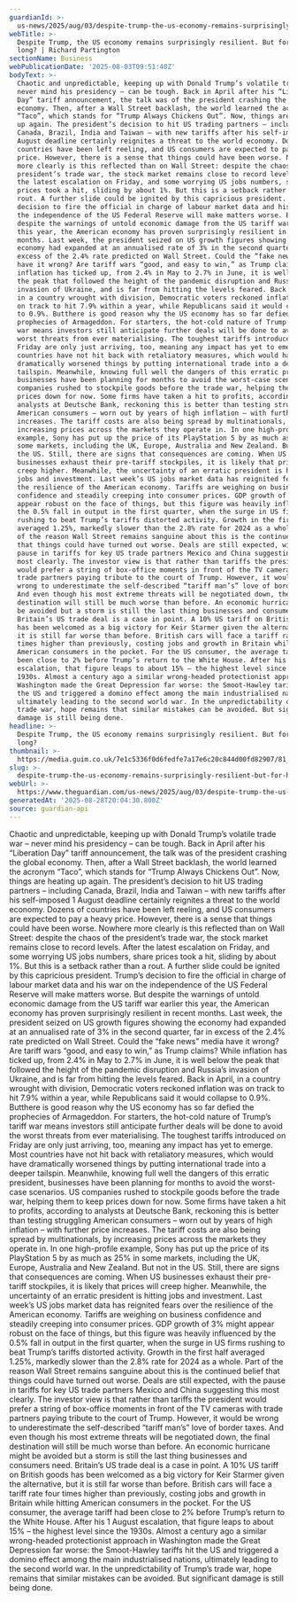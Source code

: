 ```yaml
---
guardianId: >-
  us-news/2025/aug/03/despite-trump-the-us-economy-remains-surprisingly-resilient-but-for-how-long
webTitle: >-
  Despite Trump, the US economy remains surprisingly resilient. But for how
  long? | Richard Partington
sectionName: Business
webPublicationDate: '2025-08-03T09:51:40Z'
bodyText: >-
  Chaotic and unpredictable, keeping up with Donald Trump’s volatile trade war –
  never mind his presidency – can be tough. Back in April after his “Liberation
  Day” tariff announcement, the talk was of the president crashing the global
  economy. Then, after a Wall Street backlash, the world learned the acronym
  “Taco”, which stands for “Trump Always Chickens Out”. Now, things are heating
  up again. The president’s decision to hit US trading partners – including
  Canada, Brazil, India and Taiwan – with new tariffs after his self-imposed 1
  August deadline certainly reignites a threat to the world economy. Dozens of
  countries have been left reeling, and US consumers are expected to pay a heavy
  price. However, there is a sense that things could have been worse. Nowhere
  more clearly is this reflected than on Wall Street: despite the chaos of the
  president’s trade war, the stock market remains close to record levels. After
  the latest escalation on Friday, and some worrying US jobs numbers, share
  prices took a hit, sliding by about 1%. But this is a setback rather than a
  rout. A further slide could be ignited by this capricious president. Trump’s
  decision to fire the official in charge of labour market data and his war on
  the independence of the US Federal Reserve will make matters worse. But
  despite the warnings of untold economic damage from the US tariff war earlier
  this year, the American economy has proven surprisingly resilient in recent
  months. Last week, the president seized on US growth figures showing the
  economy had expanded at an annualised rate of 3% in the second quarter, far in
  excess of the 2.4% rate predicted on Wall Street. Could the “fake news” media
  have it wrong? Are tariff wars “good, and easy to win,” as Trump claims? While
  inflation has ticked up, from 2.4% in May to 2.7% in June, it is well below
  the peak that followed the height of the pandemic disruption and Russia’s
  invasion of Ukraine, and is far from hitting the levels feared. Back in April,
  in a country wrought with division, Democratic voters reckoned inflation was
  on track to hit 7.9% within a year, while Republicans said it would collapse
  to 0.9%. Butthere is good reason why the US economy has so far defied the
  prophecies of Armageddon. For starters, the hot-cold nature of Trump’s tariff
  war means investors still anticipate further deals will be done to avoid the
  worst threats from ever materialising. The toughest tariffs introduced on
  Friday are only just arriving, too, meaning any impact has yet to emerge. Most
  countries have not hit back with retaliatory measures, which would have
  dramatically worsened things by putting international trade into a deeper
  tailspin. Meanwhile, knowing full well the dangers of this erratic president,
  businesses have been planning for months to avoid the worst-case scenarios. US
  companies rushed to stockpile goods before the trade war, helping them to keep
  prices down for now. Some firms have taken a hit to profits, according to
  analysts at Deutsche Bank, reckoning this is better than testing struggling
  American consumers – worn out by years of high inflation – with further price
  increases. The tariff costs are also being spread by multinationals, by
  increasing prices across the markets they operate in. In one high-profile
  example, Sony has put up the price of its PlayStation 5 by as much as 25% in
  some markets, including the UK, Europe, Australia and New Zealand. But not in
  the US. Still, there are signs that consequences are coming. When US
  businesses exhaust their pre-tariff stockpiles, it is likely that prices will
  creep higher. Meanwhile, the uncertainty of an erratic president is hitting
  jobs and investment. Last week’s US jobs market data has reignited fears over
  the resilience of the American economy. Tariffs are weighing on business
  confidence and steadily creeping into consumer prices. GDP growth of 3% might
  appear robust on the face of things, but this figure was heavily influenced by
  the 0.5% fall in output in the first quarter, when the surge in US firms
  rushing to beat Trump’s tariffs distorted activity. Growth in the first half
  averaged 1.25%, markedly slower than the 2.8% rate for 2024 as a whole. Part
  of the reason Wall Street remains sanguine about this is the continued belief
  that things could have turned out worse. Deals are still expected, with the
  pause in tariffs for key US trade partners Mexico and China suggesting this
  most clearly. The investor view is that rather than tariffs the president
  would prefer a string of box-office moments in front of the TV cameras with
  trade partners paying tribute to the court of Trump. However, it would be
  wrong to underestimate the self-described “tariff man’s” love of border taxes.
  And even though his most extreme threats will be negotiated down, the final
  destination will still be much worse than before. An economic hurricane might
  be avoided but a storm is still the last thing businesses and consumers need.
  Britain’s US trade deal is a case in point. A 10% US tariff on British goods
  has been welcomed as a big victory for Keir Starmer given the alternative, but
  it is still far worse than before. British cars will face a tariff rate four
  times higher than previously, costing jobs and growth in Britain while hitting
  American consumers in the pocket. For the US consumer, the average tariff had
  been close to 2% before Trump’s return to the White House. After his 1 August
  escalation, that figure leaps to about 15% – the highest level since the
  1930s. Almost a century ago a similar wrong-headed protectionist approach in
  Washington made the Great Depression far worse: the Smoot-Hawley tariffs hit
  the US and triggered a domino effect among the main industrialised nations,
  ultimately leading to the second world war. In the unpredictability of Trump’s
  trade war, hope remains that similar mistakes can be avoided. But significant
  damage is still being done.
headline: >-
  Despite Trump, the US economy remains surprisingly resilient. But for how
  long?
thumbnail: >-
  https://media.guim.co.uk/7e1c5336f0d6fedfe7a17e6c20c844d00fd82907/81_0_5173_4138/500.jpg
slug: >-
  despite-trump-the-us-economy-remains-surprisingly-resilient-but-for-how-long-or-richard-partington
webUrl: >-
  https://www.theguardian.com/us-news/2025/aug/03/despite-trump-the-us-economy-remains-surprisingly-resilient-but-for-how-long
generatedAt: '2025-08-28T20:04:30.800Z'
source: guardian-api
---
```

Chaotic and unpredictable, keeping up with Donald Trump’s volatile trade war – never mind his presidency – can be tough. Back in April after his “Liberation Day” tariff announcement, the talk was of the president crashing the global economy. Then, after a Wall Street backlash, the world learned the acronym “Taco”, which stands for “Trump Always Chickens Out”. Now, things are heating up again. The president’s decision to hit US trading partners – including Canada, Brazil, India and Taiwan – with new tariffs after his self-imposed 1 August deadline certainly reignites a threat to the world economy. Dozens of countries have been left reeling, and US consumers are expected to pay a heavy price. However, there is a sense that things could have been worse. Nowhere more clearly is this reflected than on Wall Street: despite the chaos of the president’s trade war, the stock market remains close to record levels. After the latest escalation on Friday, and some worrying US jobs numbers, share prices took a hit, sliding by about 1%. But this is a setback rather than a rout. A further slide could be ignited by this capricious president. Trump’s decision to fire the official in charge of labour market data and his war on the independence of the US Federal Reserve will make matters worse. But despite the warnings of untold economic damage from the US tariff war earlier this year, the American economy has proven surprisingly resilient in recent months. Last week, the president seized on US growth figures showing the economy had expanded at an annualised rate of 3% in the second quarter, far in excess of the 2.4% rate predicted on Wall Street. Could the “fake news” media have it wrong? Are tariff wars “good, and easy to win,” as Trump claims? While inflation has ticked up, from 2.4% in May to 2.7% in June, it is well below the peak that followed the height of the pandemic disruption and Russia’s invasion of Ukraine, and is far from hitting the levels feared. Back in April, in a country wrought with division, Democratic voters reckoned inflation was on track to hit 7.9% within a year, while Republicans said it would collapse to 0.9%. Butthere is good reason why the US economy has so far defied the prophecies of Armageddon. For starters, the hot-cold nature of Trump’s tariff war means investors still anticipate further deals will be done to avoid the worst threats from ever materialising. The toughest tariffs introduced on Friday are only just arriving, too, meaning any impact has yet to emerge. Most countries have not hit back with retaliatory measures, which would have dramatically worsened things by putting international trade into a deeper tailspin. Meanwhile, knowing full well the dangers of this erratic president, businesses have been planning for months to avoid the worst-case scenarios. US companies rushed to stockpile goods before the trade war, helping them to keep prices down for now. Some firms have taken a hit to profits, according to analysts at Deutsche Bank, reckoning this is better than testing struggling American consumers – worn out by years of high inflation – with further price increases. The tariff costs are also being spread by multinationals, by increasing prices across the markets they operate in. In one high-profile example, Sony has put up the price of its PlayStation 5 by as much as 25% in some markets, including the UK, Europe, Australia and New Zealand. But not in the US. Still, there are signs that consequences are coming. When US businesses exhaust their pre-tariff stockpiles, it is likely that prices will creep higher. Meanwhile, the uncertainty of an erratic president is hitting jobs and investment. Last week’s US jobs market data has reignited fears over the resilience of the American economy. Tariffs are weighing on business confidence and steadily creeping into consumer prices. GDP growth of 3% might appear robust on the face of things, but this figure was heavily influenced by the 0.5% fall in output in the first quarter, when the surge in US firms rushing to beat Trump’s tariffs distorted activity. Growth in the first half averaged 1.25%, markedly slower than the 2.8% rate for 2024 as a whole. Part of the reason Wall Street remains sanguine about this is the continued belief that things could have turned out worse. Deals are still expected, with the pause in tariffs for key US trade partners Mexico and China suggesting this most clearly. The investor view is that rather than tariffs the president would prefer a string of box-office moments in front of the TV cameras with trade partners paying tribute to the court of Trump. However, it would be wrong to underestimate the self-described “tariff man’s” love of border taxes. And even though his most extreme threats will be negotiated down, the final destination will still be much worse than before. An economic hurricane might be avoided but a storm is still the last thing businesses and consumers need. Britain’s US trade deal is a case in point. A 10% US tariff on British goods has been welcomed as a big victory for Keir Starmer given the alternative, but it is still far worse than before. British cars will face a tariff rate four times higher than previously, costing jobs and growth in Britain while hitting American consumers in the pocket. For the US consumer, the average tariff had been close to 2% before Trump’s return to the White House. After his 1 August escalation, that figure leaps to about 15% – the highest level since the 1930s. Almost a century ago a similar wrong-headed protectionist approach in Washington made the Great Depression far worse: the Smoot-Hawley tariffs hit the US and triggered a domino effect among the main industrialised nations, ultimately leading to the second world war. In the unpredictability of Trump’s trade war, hope remains that similar mistakes can be avoided. But significant damage is still being done.

